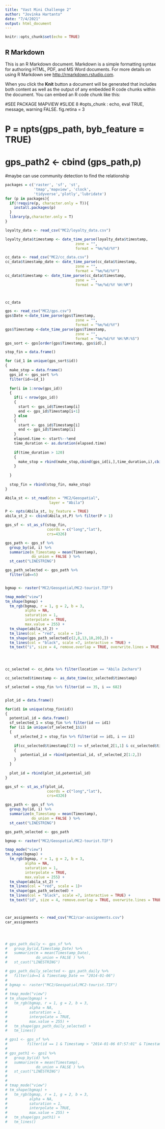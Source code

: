 ```yaml
---
title: "Vast Mini Challenge 2"
author: "Jovinka Hartanto"
date: "7/4/2021"
output: html_document
---
```


```r
knitr::opts_chunk$set(echo = TRUE)
```

## R Markdown

This is an R Markdown document. Markdown is a simple formatting syntax for authoring HTML, PDF, and MS Word documents. For more details on using R Markdown see <http://rmarkdown.rstudio.com>.

When you click the **Knit** button a document will be generated that includes both content as well as the output of any embedded R code chunks within the document. You can embed an R code chunk like this:



#SEE PACKAGE MAPVIEW
#SLIDE 8
#opts_chunk : echo, eval TRUE, message, warning FALSE. fig.retina = 3

# P = npts(gps_path, byb_feature = TRUE)
# gps_path2 <- cbind (gps_path,p)

#maybe can use community detection to find the relationship

```r
packages = c('raster', 'sf', 'st',
             'tmap','mapview', 'clock', 
             'tidyverse','plotly','lubridate')
for (p in packages){
  if(!require(p, character.only = T)){
    install.packages(p)
  }
  library(p,character.only = T)
}

```

```r
loyalty_data <- read_csv("MC2/loyalty_data.csv")

loyalty_data$timestamp <- date_time_parse(loyalty_data$timestamp,
                                zone = "",
                                format = "%m/%d/%Y")

cc_data <- read_csv("MC2/cc_data.csv")
cc_data$timestamp_date <- date_time_parse(cc_data$timestamp,
                                zone = "",
                                format = "%m/%d/%Y")
cc_data$timestamp <- date_time_parse(cc_data$timestamp,
                                zone = "",
                                format = "%m/%d/%Y %H:%M")



cc_data


```

```r
gps <- read_csv("MC2/gps.csv")
gps$Date <-date_time_parse(gps$Timestamp,
                                zone = "",
                                format = "%m/%d/%Y")
gps$Timestamp <-date_time_parse(gps$Timestamp,
                                zone = "",
                                format = "%m/%d/%Y %H:%M:%S")
gps_sort <- gps[order(gps$Timestamp, gps$id),]


```

```r


stop_fin = data.frame()

for (id_1 in unique(gps_sort$id))
{
  make_stop = data.frame()
  gps_id <- gps_sort %>%
  filter(id==id_1)
  
  for(i in 1:nrow(gps_id))
  {
    if(i < nrow(gps_id))
    {
      start <- gps_id$Timestamp[i]
      end <- gps_id$Timestamp[i+1]
    } else
    {
      start <- gps_id$Timestamp[i]
      end <- gps_id$Timestamp[i]
    }
    elapsed.time <- start%--%end
    time_duration <- as.duration(elapsed.time)
    
    if(time_duration > 120)
    {
      make_stop = rbind(make_stop,cbind(gps_id[i,],time_duration,i),cbind(gps_id[i+1,],time_duration,i))
    }
    
  }
  
  stop_fin = rbind(stop_fin, make_stop)
}


```

```r
Abila_st <- st_read(dsn = "MC2/Geospatial",
                    layer = "Abila")

P <- npts(Abila_st, by_feature = TRUE)
abila_st_2 <- cbind(Abila_st,P) %>% filter(P > 1)

gps_sf <- st_as_sf(stop_fin,
                   coords = c("long","lat"),
                   crs=4326)

gps_path <- gps_sf %>%
  group_by(id, i) %>%
  summarize(m_Timestamp = mean(Timestamp),
            do_union = FALSE ) %>%
  st_cast("LINESTRING")

gps_path_selected <- gps_path %>%
  filter(id==5)


bgmap <- raster("MC2/Geospatial/MC2-tourist.TIF")

tmap_mode("view")
tm_shape(bgmap) +
  tm_rgb(bgmap, r = 1, g = 2, b = 3,
         alpha = NA,
         saturation = 1,
         interpolate = TRUE,
         max.value = 255) +
  tm_shape(abila_st_2) +
  tm_lines(col = "red", scale = 1)+
  tm_shape(gps_path_selected[c(2,8,13,18,20),]) +
  tm_lines(col = "black", scale =7, interactive = TRUE) +
  tm_text("i", size = 4, remove.overlap = TRUE, overwrite.lines = TRUE, just = "top")
  


```

```r

```


```r

```

``` r

cc_selected <- cc_data %>% filter(location == "Abila Zacharo")

cc_selected$timestamp <- as_date_time(cc_selected$timestamp)

sf_selected = stop_fin %>% filter(id == 35, i == 682)


plot_id = data.frame()

for(id1 in unique(stop_fin$id))
{
  potential_id = data.frame()
  sf_selected_1 = stop_fin %>% filter(id == id1)
  for (i1 in unique(sf_selected_1$i))
  {
    sf_selected_2 = stop_fin %>% filter(id == id1, i == i1)
     
    if(cc_selected$timestamp[72] >= sf_selected_2[1,1] & cc_selected$timestamp[72] <= sf_selected_2[2,1])
    {
       potential_id = rbind(potential_id, sf_selected_2[1:2,])
    } 
  }
  
  plot_id = rbind(plot_id,potential_id)
}

gps_sf <- st_as_sf(plot_id,
                   coords = c("long","lat"),
                   crs=4326)

gps_path <- gps_sf %>%
  group_by(id, i) %>%
  summarize(m_Timestamp = mean(Timestamp),
            do_union = FALSE ) %>%
  st_cast("LINESTRING")

gps_path_selected <- gps_path

bgmap <- raster("MC2/Geospatial/MC2-tourist.TIF")

tmap_mode("view")
tm_shape(bgmap) +
  tm_rgb(bgmap, r = 1, g = 2, b = 3,
         alpha = NA,
         saturation = 1,
         interpolate = TRUE,
         max.value = 255) +
  tm_shape(abila_st_2) +
  tm_lines(col = "red", scale = 1)+
  tm_shape(gps_path_selected) +
  tm_lines(col = "black", scale =7, interactive = TRUE) +
  tm_text("id", size = 4, remove.overlap = TRUE, overwrite.lines = TRUE, just = "top")


```

```r


```



```r


```

```r
car_assignments <- read_csv("MC2/car-assignments.csv")
car_assignments

```


```r

```

```r

```

```r




```


```r
# gps_path_daily <- gps_sf %>%
#   group_by(id,Timestamp_Date) %>%
#   summarize(m = mean(Timestamp_Date),
#             do_union = FALSE ) %>%
#   st_cast("LINESTRING")

```

```r
# gps_path_daily_selected <- gps_path_daily %>%
#   filter(id==1 & Timestamp_Date == "2014-01-06")
# 
# bgmap <- raster("MC2/Geospatial/MC2-tourist.TIF")
# 
# tmap_mode("view")
# tm_shape(bgmap) +
#   tm_rgb(bgmap, r = 1, g = 2, b = 3,
#          alpha = NA,
#          saturation = 1,
#          interpolate = TRUE,
#          max.value = 255) +
#   tm_shape(gps_path_daily_selected) +
#   tm_lines()


```

```r
# gps1 <- gps_sf %>% 
#         filter(id == 1 & Timestamp > "2014-01-06 07:57:01" & Timestamp < "2014-01-06 07:57:48")
# 
# gps_path1 <- gps1 %>%
#   group_by(id) %>%
#   summarize(m = mean(Timestamp),
#             do_union = FALSE ) %>%
#   st_cast("LINESTRING")
# 
# 
# tmap_mode("view")
# tm_shape(bgmap) +
#   tm_rgb(bgmap, r = 1, g = 2, b = 3,
#          alpha = NA,
#          saturation = 1,
#          interpolate = TRUE,
#          max.value = 255) +
#   tm_shape(gps_path1) +
#   tm_lines()

```

```r

```
